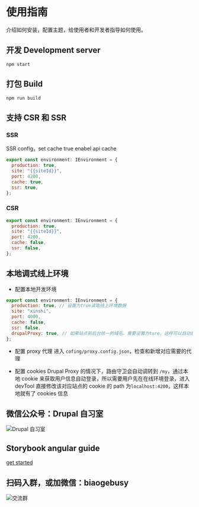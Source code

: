 
<Meta title="指南" id="guide" />

# 使用指南

介绍如何安装，配置主题，给使用者和开发者指导如何使用。

## 开发 Development server

`npm start`

## 打包 Build

`npm run build`

## 支持 CSR 和 SSR

### SSR

SSR config，set cache true enabel api cache

```javascript
export const environment: IEnvironment = {
  production: true,
  site: "{{siteId}}",
  port: 4200,
  cache: true,
  ssr: true,
};
```

### CSR

```javascript
export const environment: IEnvironment = {
  production: true,
  site: "{{siteId}}",
  port: 4200,
  cache: false,
  ssr: false,
};
```

## 本地调式线上环境

- 配置本地开发环境

```javascript
export const environment: IEnvironment = {
  production: true, // 设置为true读取线上环境数据
  site: "xinshi",
  port: 4000,
  cache: false,
  ssr: false,
  drupalProxy: true, // 如果站点前后台统一的域名，需要设置为ture，这样可以自动获取用户信息
};
```

- 配置 proxy 代理
  进入 `cofing/proxy.config.json`，检查和新增对应需要的代理

- 配置 cookies
  Drupal Proxy 的情况下，路由守卫会自动调转到 `/my`，通过本地 cookie 来获取用户信息自动登录，所以需要用户先在在线环境登录，进入 devTool 直接修改该对应站点的 cookie 的 path 为`localhost:4200`，这样本地就有了 cookies 信息

## 微信公众号：Drupal 自习室

![Drupal 自习室](/assets/images/qrcode.jpg)

## Storybook angular guide

[get started](https://storybook.js.org/tutorials/intro-to-storybook/angular/en/get-started/)

## 扫码入群，或加微信：biaogebusy

![交流群](/assets/images/qrcode.png)

